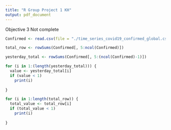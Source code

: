 ```yaml
---
title: "R Group Project 1 KH"
output: pdf_document
---
```

Objective 3 
Not complete
```r
Confirmed <- read.csv(file = "./time_series_covid19_confirmed_global.csv", stringsAsFactors = FALSE)

total_row <- rowSums(Confirmed[, 5:ncol(Confirmed)])

yesterday_total <- rowSums(Confirmed[, 5:(ncol(Confirmed)-1)])

for (i in 1:(length(yesterday_total))) {
  value <- yesterday_total[i]
  if (value < 1)
    print(i)
  
}

for (i in 1:length(total_row)) {
  total_value <- total_row[i]
  if (total_value < 1)
    print(i)
  
}


```

